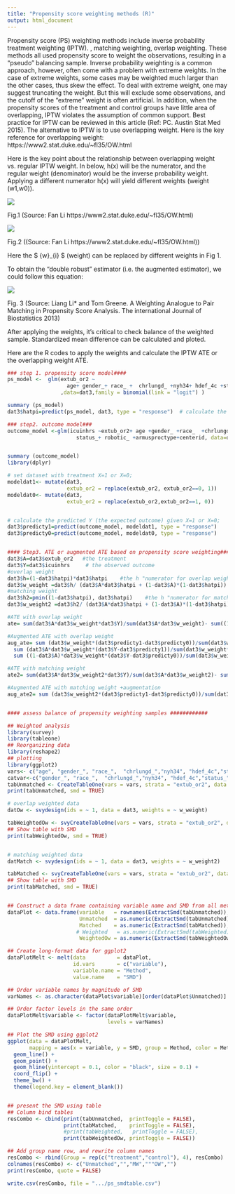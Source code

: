 ```yaml
---
title: "Propensity score weighting methods (R)"
output: html_document
---
```


Propensity score (PS) weighting methods include inverse probability treatment weighting (IPTW). , matching weighting, overlap weighting. These methods all used propensity score to weight the observations, resulting in a “pseudo” balancing sample. 
Inverse probability weighting is a common approach, however, often come with a problem with extreme weights. In the case of extreme weights, some cases may be weighted much larger than the other cases, thus skew the effect. To deal with extreme weight, one may suggest truncating the weight. But this will exclude some observations, and the cutoff of the “extreme” weight is often artificial. In addition, when the propensity scores of the treatment and control groups have little area of overlapping, IPTW violates the assumption of common support.  Best practice for IPTW can be reviewed in this article (Ref: PC. Austin Stat Med 2015).  The alternative to IPTW is to use overlapping weight. Here is the key reference for overlapping weight: https://www2.stat.duke.edu/~fl35/OW.html

Here is the key point about the relationship between overlapping weight vs. regular IPTW weight.  In below, h(x) will be the numerator, and the regular weight (denominator) would be the inverse probability weight. Applying a different numerator h(x) will yield different weights (weight (w1,w0)). 

![](/docs/PS-Weighting/fig1.jpeg)

Fig.1 (Source: Fan Li https://www2.stat.duke.edu/~fl35/OW.html)


![](/docs/PS-Weighting/fig2.jpeg)

Fig.2 ((Source: Fan Li https://www2.stat.duke.edu/~fl35/OW.html))




Here the $ \{w}_{i} $ (weight) can be replaced by different weights in Fig 1. 

To obtain the “double robust” estimator (i.e. the augmented estimator), we could follow this equation: 


![](/docs/PS-Weighting/fig3.jpeg)

Fig. 3 (Source: Liang Li* and Tom Greene. A Weighting Analogue to Pair Matching in Propensity Score Analysis. The international Journal of Biostatistics 2013)


After applying the weights, it's critical to check balance of the weighted sample. Standardized mean difference can be calculated and ploted. 

Here are the R codes to apply the weights and calculate the IPTW ATE or the overlapping weight ATE.


```r

### step 1. propensity score model####
ps_model <-  glm(extub_or2 ~ 
                   age+ gender_+ race_ +  chrlungd_ +nyh34+ hdef_4c +status_ +robotic_ +armusproctype+centerid 
                 ,data=dat3,family = binomial(link = "logit") )

summary (ps_model)
dat3$hatpi=predict(ps_model, dat3, type = "response")  # calculate the propensity score (the probability of having the treatment)

### step2. outcome model###
outcome_model <-glm(icuinhrs ~extub_or2+ age +gender_ +race_  +chrlungd_ +classnyh+ hdef_4c+
                      status_+ robotic_ +armusproctype+centerid, data=dat3)


summary (outcome_model)
library(dplyr)

# set dataset with treatment X=1 or X=0; 
modeldat1<- mutate(dat3,
                   extub_or2 = replace(extub_or2, extub_or2==0, 1))
modeldat0<- mutate(dat3,
                   extub_or2 = replace(extub_or2,extub_or2==1, 0))


# calculate the predicted Y (the expected outcome) given X=1 or X=0; 
dat3$predicty1=predict(outcome_model, modeldat1, type = "response")
dat3$predicty0=predict(outcome_model, modeldat0, type = "response")


#### Step3. ATE or augmented ATE based on propensity score weighting###
dat3$A=dat3$extub_or2   #the treatment
dat3$Y=dat3$icuinhrs     # the observed outcome
#overlap weight
dat3$h=(1-dat3$hatpi)*dat3$hatpi    #the h "numerator for overlap weight
dat3$w_weight =dat3$h/ (dat3$A*dat3$hatpi + (1-dat3$A)*(1-dat3$hatpi))     #the overlap  weight- apply the numerators
#matching weight
dat3$h2=pmin((1-dat3$hatpi), dat3$hatpi)    #the h "numerator for matching weight
dat3$w_weight2 =dat3$h2/ (dat3$A*dat3$hatpi + (1-dat3$A)*(1-dat3$hatpi))     #the matching weight

#ATE with overlap weight
ate= sum(dat3$A*dat3$w_weight*dat3$Y)/sum(dat3$A*dat3$w_weight)- sum((1-dat3$A)*dat3$w_weight*dat3$Y)/sum((1-dat3$A)*dat3$w_weight)

#Augmented ATE with overlap weight
aug_ate= sum (dat3$w_weight*(dat3$predicty1-dat3$predicty0))/sum(dat3$w_weight)+
  sum (dat3$A*dat3$w_weight*(dat3$Y-dat3$predicty1))/sum(dat3$w_weight*dat3$A)-
  sum ((1-dat3$A)*dat3$w_weight*(dat3$Y-dat3$predicty0))/sum(dat3$w_weight*(1-dat3$A))

#ATE with matching weight
ate2= sum(dat3$A*dat3$w_weight2*dat3$Y)/sum(dat3$A*dat3$w_weight2)- sum((1-dat3$A)*dat3$w_weight2*dat3$Y)/sum((1-dat3$A)*dat3$w_weight2)

#Augmented ATE with matching weight +augmentation
aug_ate2= sum (dat3$w_weight2*(dat3$predicty1-dat3$predicty0))/sum(dat3$w_weight2)+sum (dat3$A*dat3$w_weight2*(dat3$Y-dat3$predicty1))/sum(dat3$w_weight2*dat3$A)-sum ((1-dat3$A)*dat3$w_weight2*(dat3$Y-dat3$predicty0))/sum(dat3$w_weight2*(1-dat3$A))



```



```r
#### assess balance of propensity weighting samples ############

## Weighted analysis
library(survey)
library(tableone) 
## Reorganizing data
library(reshape2)
## plotting
library(ggplot2)
vars<- c("age", "gender_", "race_",  "chrlungd_","nyh34", "hdef_4c","status_","robotic_","armusproctype","centerid") 
catvar<-c("gender_", "race_",  "chrlungd_","nyh34", "hdef_4c","status_","robotic_","armusproctype","centerid") 
tabUnmatched <- CreateTableOne(vars = vars, strata = "extub_or2", data = dat3,factorVars = catvar, test = FALSE)
print(tabUnmatched, smd = TRUE)

# overlap weighted data
datOw <- svydesign(ids = ~ 1, data = dat3, weights = ~ w_weight)

tabWeightedOw <- svyCreateTableOne(vars = vars, strata = "extub_or2", data = datOw, factorVars = catvar,test = FALSE)
## Show table with SMD
print(tabWeightedOw, smd = TRUE)


# matching weighted data
datMatch <- svydesign(ids = ~ 1, data = dat3, weights = ~ w_weight2)

tabMatched <- svyCreateTableOne(vars = vars, strata = "extub_or2", data = datMatch, factorVars = catvar,test = FALSE)
## Show table with SMD
print(tabMatched, smd = TRUE)


## Construct a data frame containing variable name and SMD from all methods
dataPlot <- data.frame(variable   = rownames(ExtractSmd(tabUnmatched)),
                       Unmatched  = as.numeric(ExtractSmd(tabUnmatched)),
                       Matched    = as.numeric(ExtractSmd(tabMatched)),
                      # Weighted   = as.numeric(ExtractSmd(tabWeighted)),
                       WeightedOw = as.numeric(ExtractSmd(tabWeightedOw)))

## Create long-format data for ggplot2
dataPlotMelt <- melt(data          = dataPlot,
                     id.vars       = c("variable"),
                     variable.name = "Method",
                     value.name    = "SMD")

## Order variable names by magnitude of SMD
varNames <- as.character(dataPlot$variable)[order(dataPlot$Unmatched)]

## Order factor levels in the same order
dataPlotMelt$variable <- factor(dataPlotMelt$variable,
                                levels = varNames)

## Plot the SMD using ggplot2
ggplot(data = dataPlotMelt,
       mapping = aes(x = variable, y = SMD, group = Method, color = Method)) +
  geom_line() +
  geom_point() +
  geom_hline(yintercept = 0.1, color = "black", size = 0.1) +
  coord_flip() +
  theme_bw() +
  theme(legend.key = element_blank())


## present the SMD using table
## Column bind tables
resCombo <- cbind(print(tabUnmatched,  printToggle = FALSE),
                  print(tabMatched,    printToggle = FALSE),
                  #print(tabWeighted,   printToggle = FALSE),
                  print(tabWeightedOw, printToggle = FALSE))

## Add group name row, and rewrite column names
resCombo <- rbind(Group = rep(c("treatment","control"), 4), resCombo)
colnames(resCombo) <- c("Unmatched","","MW","""OW","")
print(resCombo, quote = FALSE)

write.csv(resCombo, file = ".../ps_smdtable.csv")


```
